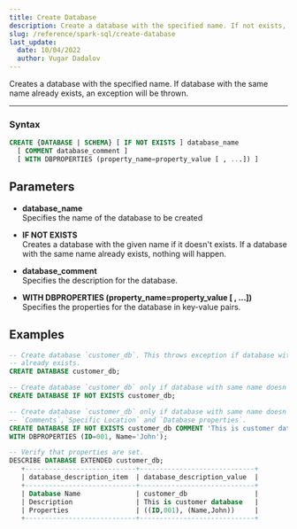 ```yaml
---
title: Create Database
description: Create a database with the specified name. If not exists, with optional comment and database properties. Syntax, parameters, and examples included.
slug: /reference/spark-sql/create-database
last_update:
  date: 10/04/2022
  author: Vugar Dadalov
---
```


Creates a database with the specified name. If database with the same name already exists, an exception will be thrown.

---

### Syntax

```sql
CREATE {DATABASE | SCHEMA} [ IF NOT EXISTS ] database_name
  [ COMMENT database_comment ]
  [ WITH DBPROPERTIES (property_name=property_value [ , ...]) ]
```

## Parameters

- **database_name**  
   Specifies the name of the database to be created

- **IF NOT EXISTS**  
   Creates a database with the given name if it doesn't exists. If a database with the same name already exists, nothing will happen.

- **database_comment**  
   Specifies the description for the database.

- **WITH DBPROPERTIES (property_name=property_value [ , ...])**  
   Specifies the properties for the database in key-value pairs.

## Examples

```sql
-- Create database `customer_db`. This throws exception if database with name customer_db
-- already exists.
CREATE DATABASE customer_db;

-- Create database `customer_db` only if database with same name doesn't exist.
CREATE DATABASE IF NOT EXISTS customer_db;

-- Create database `customer_db` only if database with same name doesn't exist with
-- `Comments`,`Specific Location` and `Database properties`.
CREATE DATABASE IF NOT EXISTS customer_db COMMENT 'This is customer database' LOCATION
WITH DBPROPERTIES (ID=001, Name='John');

-- Verify that properties are set.
DESCRIBE DATABASE EXTENDED customer_db;
   +----------------------------+-----------------------------+
   | database_description_item  | database_description_value  |
   +----------------------------+-----------------------------+
   | Database Name              | customer_db                 |
   | Description                | This is customer database   |
   | Properties                 | ((ID,001), (Name,John))     |
   +----------------------------+-----------------------------+
```
